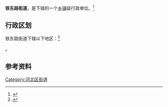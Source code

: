 {{中国乡级行政区|12/01/05/005/000}}

'''铁东路街道'''，是{{PRC admin/fullname|12/01/05/005/000|3}}下辖的一个[[乡镇|乡镇]]级行政单位。<ref>{{PRC admin/ref sgc|{{PRC admin/parent|12/01/05/005/000}}}}</ref>

== 行政区划 ==

铁东路街道下辖以下地区：<ref>{{PRC admin/ref sgc|12/01/05/005/000}}</ref>

{{PRC admin/children|12/01/05/005/000}}。

== 参考资料 ==

{{Reflist|2}}

{{天津市河北区行政区划}}
{{天津行政区划小作品}}

[[Category:河北区街道|Category:河北区街道]]